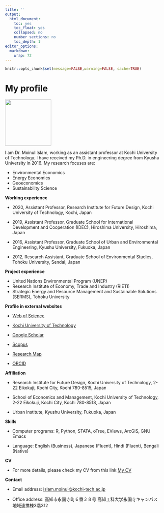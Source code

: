 ```yaml
---
title: ''
output:
  html_document:
    toc: yes
    toc_float: yes
    collapsed: no
    number_sections: no
    toc_depth: 1
editor_options:
  markdown:
    wrap: 72
---
```


```r
knitr::opts_chunk$set(message=FALSE,warning=FALSE, cache=TRUE)
```

# My profile

![](images/profile_1.jpeg){width="150"}

I am Dr. Moinul Islam, working as an assistant professor at Kochi
University of Technology. I have received my Ph.D. in engineering degree
from Kyushu University in 2016. My research focuses are:

-   Environmental Economics
-   Energy Economics
-   Geoeconomics
-   Sustainability Science


**Working experience**

-   2020, Assistant Professor, Research Institute for Future Design,
    Kochi University of Technology, Kochi, Japan

-   2019, Assistant Professor, Graduate School for International
    Development and Cooperation (IDEC), Hiroshima University, Hiroshima,
    Japan

-   2016, Assistant Professor, Graduate School of Urban and
    Environmental Engineering, Kyushu University, Fukuoka, Japan

-   2012, Research Assistant, Graduate School of Environmental Studies,
    Tohoku University, Sendai, Japan

**Project experience**

-   United Nations Environmental Program (UNEP)\
-   Research Institute of Economy, Trade and Industry (RIETI)\
-   Strategic Energy and Resource Management and Sustainable Solutions
    (SERMS), Tohoku University

**Profile in external websites**

-  [Web of
Science](https://www.webofscience.com/wos/author/record/M-9369-2019)

-  [Kochi University of
Technology](https://www.kochi-tech.ac.jp/profile/ja/islam-moinul.html)

-  [Google
Scholar](https://scholar.google.co.jp/citations?user=UTZTmJ0AAAAJ&hl=en)

-  [Scopus](https://www.scopus.com/authid/detail.uri?authorId=55348122400)

-  [Research Map](https://researchmap.jp/moinul/?lang=english)

-  [ORCID](https://orcid.org/0000-0002-0309-3156)

**Affiliation**

-   Research Institute for Future Design, Kochi University of
    Technology, 2-22 Eikokuji, Kochi City, Kochi 780-8515, Japan

-   School of Economics and Management, Kochi University of Technology,
    2-22 Eikokuji, Kochi City, Kochi 780-8518, Japan

-   Urban Institute, Kyushu University, Fukuoka, Japan

**Skills**

-   Computer programs: R, Python, STATA, oTree, EViews, ArcGIS, GNU Emacs

-   Language: English (Business), Japanese (Fluent), Hindi (Fluent), Bengali (Native)

**CV**

-  For more details, please check my CV from this link
[My CV](https://moineco.github.io/moinul_cv/)

**Contact** 

-  Email address: [islam.moinul\@kochi-tech.ac.jp](mailto:islam.moinul@kochi-tech.ac.jp){.email}

-  Office address: 高知市永国寺町６番２８号 高知工科大学永国寺キャンパス地域連携棟3階312
